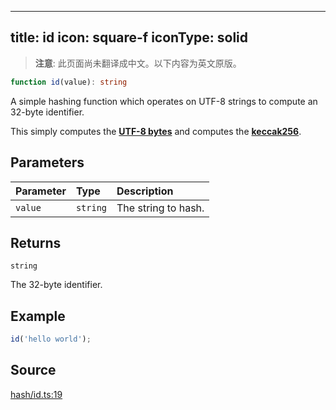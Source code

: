 <!-- AUTO-GENERATED-CONTENT:START (ENGLISH-COPY) -->
---
title: id
icon: square-f
iconType: solid
---

> **注意**: 此页面尚未翻译成中文。以下内容为英文原版。

```ts
function id(value): string
```

A simple hashing function which operates on UTF-8 strings to compute an 32-byte identifier.

This simply computes the [**UTF-8 bytes**](/cn/sdk/content/functions/toUtf8Bytes) and computes the [**keccak256**](/cn/sdk/content/functions/keccak256).

## Parameters

| Parameter | Type | Description |
| :------ | :------ | :------ |
| `value` | `string` | The string to hash. |

## Returns

`string`

The 32-byte identifier.

## Example

```ts
id('hello world');
```

## Source

[hash/id.ts:19](https://github.com/dominant-strategies/quais.js/blob/c1c12d43f9d34c6baad2b0542bd6d0acd6fefcbf/src/hash/id.ts#L19)
